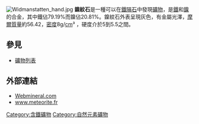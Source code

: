 [[File:Widmanstatten_hand.jpg|thumb]]
'''鎳紋石'''是一種可以在[[鐵隕石|鐵隕石]]中發現[[礦物|礦物]]，是[[鐵|鐵]]和[[鎳|鎳]]的合金，其中鐵佔79.19%而鎳佔20.81%。鎳紋石外表呈現灰色，有金屬光澤，[[摩爾質量|摩爾質量]]約56.42，[[密度|密度]]8[[克|g]]/[[公分|cm]]³ ，硬度介於5到5.5之間。
{{Mineral-stub}}
==參見==
*[[礦物列表|礦物列表]]
==外部連結==
* [http://webmineral.com/data/Taenite.shtml Webmineral.com]
* [http://www.meteorite.fr/en/classification/ironmain.htm#strucclass www.meteorite.fr]
[[Category:含鐵礦物|Category:含鐵礦物]]
[[Category:自然元素礦物|Category:自然元素礦物]]